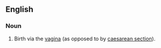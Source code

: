 ==English==

===Noun===
{{en-noun|head=[[vaginal]] [[birth]]}}

# Birth via the [[vagina]] (as opposed to by [[caesarean section]]).